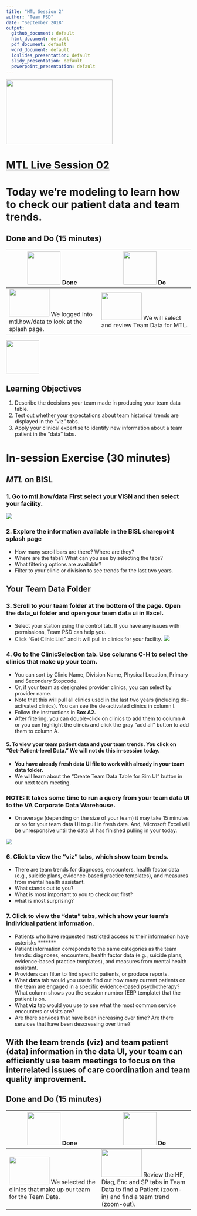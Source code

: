 ```yaml
---
title: "MTL Session 2"
author: "Team PSD"
date: "September 2018"
output: 
  github_document: default
  html_document: default
  pdf_document: default
  word_document: default
  ioslides_presentation: default
  slidy_presentation: default
  powerpoint_presentation: default
---
```


<img src = "https://github.com/lzim/teampsd/blob/master/resources/logos/mtl_live_sq_sm.png"
     height = "175" width = "290">  

# [MTL Live Session 02](https://github.com/lzim/teampsd/blob/master/mtl_facilitate_workgroup/mtl_live_guide/mtl_live_session02_see.Rmd "MTL Live Session 02")

# Today we're modeling to learn how to check our patient data and team trends.

## Done and Do (15 minutes)
<!-- Do/Done Tables -->
| <img src = "https://raw.githubusercontent.com/lzim/teampsd/hexagon_icons/np_hexagon-check-mark_309690_003F72.png" height = "90" width = "90"> **Done** | <img src = "https://raw.githubusercontent.com/lzim/teampsd/hexagon_icons/np_synchronize_778914_003F72.png" height = "90" width = "90"> **Do** |
| --- | --- | 
| [<img src = "https://raw.githubusercontent.com/lzim/teampsd/master/resources/logos/mtl_how_data_sm.png" height = "75" width = "110">](http://mtl.how/data) We logged into mtl.how/data to look at the splash page.| [<img src = "https://raw.githubusercontent.com/lzim/teampsd/master/resources/logos/mtl_how_data_sm.png" height = "75" width = "110">](http://mtl.how/data) We will select and review Team Data for MTL. |  

<!-- Learning Objectives Icon --> 
<img src = "https://github.com/lzim/teampsd/blob/master/resources/icons/we_decided_learning_objectives.png" height = "90" width = "90" style ="display: inline-block"/> 

## Learning Objectives

1. Describe the decisions your team made in producing your team data table.
2. Test out whether your expectations about team historical trends are displayed in the "viz" tabs.
3. Apply your clinical expertise to identify new information about a team patient in the "data" tabs.

# In-session Exercise (30 minutes)

## *MTL* on BISL

### 1. Go to mtl.how/data First select your VISN and then select your facility.
![](https://github.com/lzim/teampsd/blob/master/resources/gifs/session2_data_ui_3.gif)  

### 2. Explore the information available in the BISL sharepoint splash page
- How many scroll bars are there?  Where are they? 
- Where are the tabs? What can you see by selecting the tabs?
- What filtering options are available? 
- Filter to your clinic or division to see trends for the last two years.

## Your Team Data Folder

### 3. Scroll to your team folder at the bottom of the page. Open the data_ui folder and open your team data ui in Excel.
- Select your station using the control tab. If you have any issues with permissions, Team PSD can help you.
- Click "Get Clinic List" and it will pull in clinics for your facility.
![](https://github.com/lzim/teampsd/blob/master/resources/gifs/session2_data_ui_1.gif)  

### 4. Go to the ClinicSelection tab. Use columns C-H to select the clinics that make up your team.
- You can sort by Clinic Name, Division Name, Physical Location, Primary and Secondary Stopcode.
- Or, if your team as designated provider clinics, you can select by provider name.
- Note that this will pull all clinics used in the last two years (including de-activated clinics). You can see the de-activated clinics in column I.
- Follow the instructions in **Box A2.** 
- After filtering, you can double-click on clinics to add them to column A or you can highlight the clincis and click the gray "add all" button to add them to column A. 

#### 5. To view your team patient data and your team trends. You click on "Get-Patient-level Data." We will not do this in-session today.
- **You have already fresh data UI file to work with already in your team data folder.** 
- We will learn about the "Create Team Data Table for Sim UI" button in our next team meeting.

### NOTE: It takes some time to run a query from your team data UI to the VA Corporate Data Warehouse. 
- On average (depending on the size of your team) it may take 15 minutes or so for your team data UI to pull in fresh data. And, Microsoft Excel will be unresponsive until the data UI has finished pulling in your today.


![](https://github.com/lzim/teampsd/blob/master/resources/gifs/session2_data_ui_2.gif)

### 6. Click to view the "viz" tabs, which show team trends.
- There are team trends for diagnoses, encounters, health factor data (e.g., suicide plans, evidence-based practice templates), and measures from mental health assistant.
- What stands out to you?
- What is most important to you to check out first?
- what is most surprising?

### 7. Click to view the "data" tabs, which show your team's individual patient information.
- Patients who have requested restricted access to their information have asterisks *******
- Patient information correponds to the same categories as the team trends: diagnoses, encounters, health factor data (e.g., suicide plans, evidence-based practice templates), and measures from mental health assistant.
- Providers can filter to find specific patients, or produce reports. 
- What **data** tab would you use to find out how many current patients on the team are engaged in a specific evidence-based psychotherapy? What column shows you the session number (EBP template) that the patient is on.
- What **viz** tab would you use to see what the most common service encounters or visits are?
- Are there services that have been increasing over time? Are there services that  have been descreasing over time?

## With the team trends (viz) and team patient (data) information in the data UI, your team can efficiently use team meetings to focus on the interrelated issues of care coordination and team quality improvement.

## Done and Do (15 minutes)
<!-- Do/Done Tables -->
| <img src = "https://raw.githubusercontent.com/lzim/teampsd/hexagon_icons/np_hexagon-check-mark_309690_003F72.png" height = "90" width = "90"> **Done** | <img src = "https://raw.githubusercontent.com/lzim/teampsd/hexagon_icons/np_synchronize_778914_003F72.png" height = "90" width = "90"> **Do** |
| --- | --- | 
| [<img src = "https://raw.githubusercontent.com/lzim/teampsd/master/resources/logos/mtl_how_data_sm.png" height = "75" width = "110">](http://mtl.how/data) We selected the clinics that make up our team for the Team Data. | [<img src = "https://raw.githubusercontent.com/lzim/teampsd/master/resources/logos/mtl_how_data_sm.png" height = "75" width = "110">](http://mtl.how/data) Review the HF, Diag, Enc and SP tabs in Team Data to find a Patient (zoom-in) and find a team trend (zoom-out). | 



